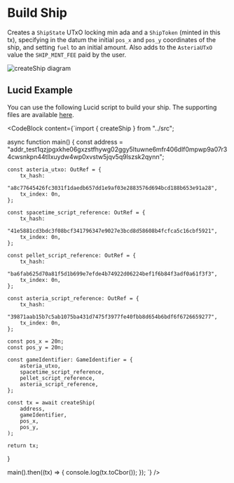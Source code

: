 
# Build Ship

Creates a `ShipState` UTxO locking min ada and a `ShipToken` (minted in this tx), specifying in the datum the initial `pos_x` and `pos_y` coordinates of the ship, and setting `fuel` to an initial amount. Also adds to the `AsteriaUTxO` value the `SHIP_MINT_FEE` paid by the user.

![createShip diagram](/txs/build-ship.png)

## Lucid Example

You can use the following Lucid script to build your ship. The supporting files are available [here](https://github.com/txpipe/asteria/tree/main/offchain).

<CodeBlock content={`import { createShip } from "../src";

async function main() {
    const address =
        "addr_test1qzjpgxkhe06gxzstfhywg02ggy5ltuwne6mfr406dlf0mpwp9a07r34cwsnkpn44tllxuydw4wp0xvstw5jqv5q9lszsk2qynn";
 
    const asteria_utxo: OutRef = {
        tx_hash:
            "a8c77645426fc3031f1daedb657dd1e9af03e2883576d694bcd188b653e91a28",
        tx_index: 0n,
    };

    const spacetime_script_reference: OutRef = {
        tx_hash:
            "41e5881cd3bdc3f08bcf341796347e9027e3bcd8d58608b4fcfca5c16cbf5921",
        tx_index: 0n,
    };

    const pellet_script_reference: OutRef = {
        tx_hash:
            "ba6fab625d70a81f5d1b699e7efde4b74922d06224bef1f6b84f3adf0a61f3f3",
        tx_index: 0n,
    };

    const asteria_script_reference: OutRef = {
        tx_hash:
            "39871aab15b7c5ab1075ba431d7475f3977fe40fbb8d654b6bdf6f6726659277",
        tx_index: 0n,
    };

    const pos_x = 20n;
    const pos_y = 20n;

    const gameIdentifier: GameIdentifier = {
        asteria_utxo,
        spacetime_script_reference,
        pellet_script_reference,
        asteria_script_reference,
    };

    const tx = await createShip(
        address,
        gameIdentifier,
        pos_x,
        pos_y,
    );

    return tx;
}

main().then((tx) => {
    console.log(tx.toCbor());
});
`} />